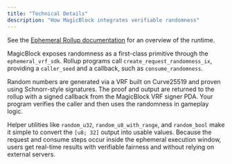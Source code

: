 ```yaml
---
title: "Technical Details"
description: "How MagicBlock integrates verifiable randomness"
---
```

See the [Ephemeral Rollup documentation](/pages/get-started/introduction/ephemeral-rollup) for an overview of the runtime.

MagicBlock exposes randomness as a first-class primitive through the `ephemeral_vrf_sdk`. Rollup programs call `create_request_randomness_ix`, providing a `caller_seed` and a callback, such as `consume_randomness`.

Random numbers are generated via a VRF built on Curve25519 and proven using Schnorr-style signatures. The proof and output are returned to the rollup with a signed callback from the MagicBlock VRF signer PDA. Your program verifies the caller and then uses the randomness in gameplay logic.

Helper utilities like `random_u32`, `random_u8_with_range`, and `random_bool` make it simple to convert the `[u8; 32]` output into usable values. Because the request and consume steps occur inside the ephemeral execution window, users get real-time results with verifiable fairness and without relying on external servers.

